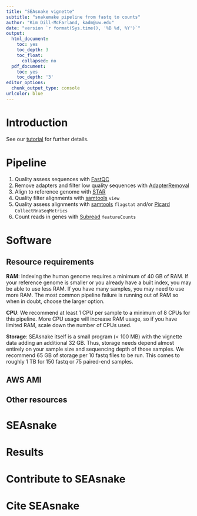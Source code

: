 ```yaml
---
title: "SEAsnake vignette"
subtitle: "snakemake pipeline from fastq to counts"
author: "Kim Dill-McFarland, kadm@uw.edu"
date: "version `r format(Sys.time(), '%B %d, %Y')`"
output:
  html_document:
    toc: yes
    toc_depth: 3
    toc_float:
      collapsed: no
  pdf_document:
    toc: yes
    toc_depth: '3'
editor_options:
  chunk_output_type: console
urlcolor: blue
---
```


# Introduction


See our [tutorial](https://github.com/BIGslu/tutorials/blob/main/RNAseq/1.Hawn_RNAseq_fastq.to.counts.pdf) for further details.

# Pipeline

1. Quality assess sequences with [FastQC](https://www.bioinformatics.babraham.ac.uk/projects/fastqc/)
2. Remove adapters and filter low quality sequences with [AdapterRemoval](https://adapterremoval.readthedocs.io/en/latest/)
3. Align to reference genome with [STAR](https://github.com/alexdobin/STAR)
4. Quality filter alignments with [samtools](http://www.htslib.org/) `view`
5. Quality assess alignments with [samtools](http://www.htslib.org/) `flagstat` and/or [Picard](https://broadinstitute.github.io/picard/) `CollectRnaSeqMetrics`
6. Count reads in genes with [Subread](http://subread.sourceforge.net/) `featureCounts`

# Software
## Resource requirements

**RAM**: Indexing the human genome requires a minimum of 40 GB of RAM. If your reference genome is smaller or you already have a built index, you may be able to use less RAM. If you have many samples, you may need to use more RAM. The most common pipeline failure is running out of RAM so when in doubt, choose the larger option.

**CPU**: We recommend at least 1 CPU per sample to a minimum of 8 CPUs for this pipeline. More CPU usage will increase RAM usage, so if you have limited RAM, scale down the number of CPUs used.

**Storage**: SEAsnake itself is a small program (< 100 MB) with the vignette data adding an additional 32 GB. Thus, storage needs depend almost entirely on your sample size and sequencing depth of those samples. We recommend 65 GB of storage per 10 fastq files to be run. This comes to roughly 1 TB for 150 fastq or 75 paired-end samples.

## AWS AMI

## Other resources

# SEAsnake

# Results

# Contribute to SEAsnake

# Cite SEAsnake

